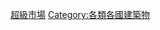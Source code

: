 {{Commonscat|Supermarkets by country}}
{{依國家來作的分類}}

[[Category:超級市場|]]
[[Category:各類各國建築物|Category:各類各國建築物]]